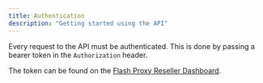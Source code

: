 ```yaml
---
title: Authentication
description: "Getting started using the API"
---
```


Every request to the API must be authenticated. This is done by passing a bearer token in the `Authorization` header.

The token can be found on the [Flash Proxy Reseller Dashboard](https://www.flashproxy.io/dashboard/reseller).
